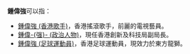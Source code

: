 '''鍾偉強'''可以指：
*[[鍾偉強_(香港歌手)|鍾偉強 (香港歌手)]]，香港搖滾歌手，前麗的電視藝員。
*[[鍾偉强_(政治人物)|鍾偉-{强}- (政治人物)]]，現任香港創新及科技局副局長。
*[[鍾偉強_(足球運動員)|鍾偉強 (足球運動員)]]，香港足球運動員，現效力於東方龍獅。
{{Disambiguation|cat=三字锺姓人名消歧义}}